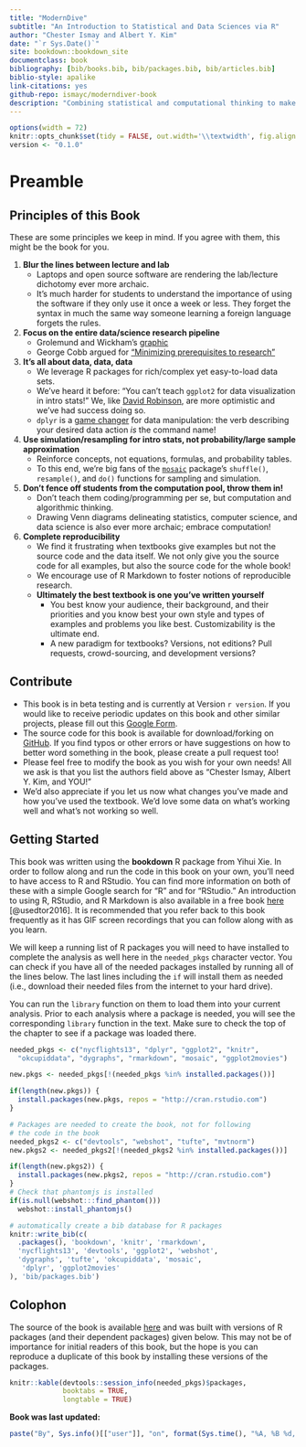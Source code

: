 ```yaml
--- 
title: "ModernDive"
subtitle: "An Introduction to Statistical and Data Sciences via R"
author: "Chester Ismay and Albert Y. Kim"
date: "`r Sys.Date()`"
site: bookdown::bookdown_site
documentclass: book
bibliography: [bib/books.bib, bib/packages.bib, bib/articles.bib]
biblio-style: apalike
link-citations: yes
github-repo: ismayc/moderndiver-book
description: "Combining statistical and computational thinking to make sense of data. An evolution of the traditional introductory statistics curriculum, more focused on reproducible research, data visualization, and modern data analysis techniques and tools including resampling and bootstrapping using R, RStudio, and R Markdown"
---
```



```r
options(width = 72)
knitr::opts_chunk$set(tidy = FALSE, out.width='\\textwidth', fig.align = "center")
version <- "0.1.0"
```


# Preamble


## Principles of this Book

These are some principles we keep in mind. If you agree with them, this might be the book for you.

1. **Blur the lines between lecture and lab**
    + Laptops and open source software are rendering the lab/lecture dichotomy ever more archaic.
    + It's much harder for students to understand the importance of using the software if they only use it once a week or less.  They forget the syntax in much the same way someone learning a foreign language forgets the rules.
1. **Focus on the entire data/science research pipeline**
    + Grolemund and Wickham's [graphic](http://r4ds.had.co.nz/introduction.html)
    + George Cobb argued for ["Minimizing prerequisites to research"](https://arxiv.org/abs/1507.05346)
1. **It's all about data, data, data**
    + We leverage R packages for rich/complex yet easy-to-load data sets.
    + We've heard it before: "You can't teach `ggplot2` for data visualization in intro stats!" We, like [David Robinson](http://varianceexplained.org/r/teach_ggplot2_to_beginners/), are more optimistic and we've had success doing so.
    + `dplyr` is a [game changer](http://chance.amstat.org/2015/04/setting-the-stage/) for data manipulation: the verb describing your desired data action *is* the command name!
1. **Use simulation/resampling for intro stats, not probability/large sample approximation**
    + Reinforce concepts, not equations, formulas, and probability tables.
    + To this end, we're big fans of the [`mosaic`](https://github.com/ProjectMOSAIC/mosaic) package's `shuffle()`, `resample()`, and `do()` functions for sampling and simulation.
1. **Don’t fence off students from the computation pool, throw them in!**
    + Don't teach them coding/programming per se, but computation and algorithmic thinking.
    + Drawing Venn diagrams delineating statistics, computer science, and data science is also ever more archaic; embrace computation!
1. **Complete reproducibility**
    + We find it frustrating when textbooks give examples but not the source code and the data itself. We not only give you the source code for all examples, but also the source code for the whole book!
    + We encourage use of R Markdown to foster notions of reproducible research.
    + **Ultimately the best textbook is one you’ve written yourself**
        - You best know your audience, their background, and their priorities and you know best your own style and types of examples and problems you like best. Customizability is the ultimate end.
        - A new paradigm for textbooks? Versions, not editions? Pull requests, crowd-sourcing, and development versions?

## Contribute

* This book is in beta testing and is currently at Version `r version`.  If you
would like to receive periodic updates on this book and other similar projects,
please fill out this [Google Form](https://goo.gl/forms/IxiwBeEnk72NxMMx2).
* The source code for this book is available for download/forking on [GitHub](https://github.com/ismayc/moderndiver-book).  If you find typos or other errors or have suggestions on how to better word something in the book, please create a pull request too!
* Please feel free to modify the book as you wish for your own needs! All we ask is that you
list the authors field above as "Chester Ismay, Albert Y. Kim, and YOU!"
* We'd also appreciate if you let us now what changes you've made and how you've used the textbook.  We'd love some data on what's working well and what's not working so well.



## Getting Started

This book was written using the **bookdown** R package from Yihui Xie.  In order to follow along and run the code in this book on your own, you'll need to have access to R and RStudio.  You can find more information on both of these with a simple Google search for "R" and for "RStudio."  An introduction to using R, RStudio, and R Markdown is also available in a free book [here](http://ismayc.github.io/rbasics-book) [@usedtor2016].  It is recommended that you refer back to this book frequently as it has GIF screen recordings that you can follow along with as you learn.

We will keep a running list of R packages you will need to have installed to complete the analysis as well here in the `needed_pkgs` character vector.  You can check if you have all of the needed packages installed by running all of the lines below.  The last lines including the `if` will install them as needed (i.e., download their needed files from the internet to your hard drive).

You can run the `library` function on them to load them into your current analysis.  Prior to each analysis where a package is needed, you will see the corresponding `library` function in the text.  Make sure to check the top of the chapter to see if a package was loaded there.

```r
needed_pkgs <- c("nycflights13", "dplyr", "ggplot2", "knitr", 
  "okcupiddata", "dygraphs", "rmarkdown", "mosaic", "ggplot2movies")

new.pkgs <- needed_pkgs[!(needed_pkgs %in% installed.packages())]

if(length(new.pkgs)) {
  install.packages(new.pkgs, repos = "http://cran.rstudio.com")
}
```

```r
# Packages are needed to create the book, not for following
# the code in the book
needed_pkgs2 <- c("devtools", "webshot", "tufte", "mvtnorm")
new.pkgs2 <- needed_pkgs2[!(needed_pkgs2 %in% installed.packages())]

if(length(new.pkgs2)) {
  install.packages(new.pkgs2, repos = "http://cran.rstudio.com")
}
# Check that phantomjs is installed
if(is.null(webshot:::find_phantom()))
  webshot::install_phantomjs()
```



```r
# automatically create a bib database for R packages
knitr::write_bib(c(
  .packages(), 'bookdown', 'knitr', 'rmarkdown', 
  'nycflights13', 'devtools', 'ggplot2', 'webshot', 
  'dygraphs', 'tufte', 'okcupiddata', 'mosaic',
   'dplyr', 'ggplot2movies'
), 'bib/packages.bib')
```



## Colophon {-}

The source of the book is available [here](https://github.com/ismayc/moderndiver-book) and was built with versions of R packages (and their dependent packages) given below.  This may not be of importance for initial readers of this book, but the hope is you can reproduce a duplicate of this book by installing these versions of the packages.

```r
knitr::kable(devtools::session_info(needed_pkgs)$packages, 
             booktabs = TRUE,
             longtable = TRUE)
```

**Book was last updated:**

```r
paste("By", Sys.info()[["user"]], "on", format(Sys.time(), "%A, %B %d, %Y %X %Z"))
```